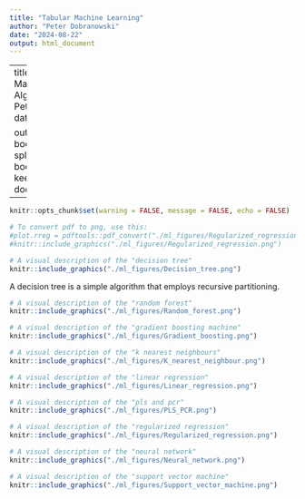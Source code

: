 ```yaml
---
title: "Tabular Machine Learning"
author: "Peter Dobranowski"
date: "2024-08-22"
output: html_document
---
```

---
title: "Tabular Machine Learning Algorithms"
Author: Peter Dobranowski
date: "`r Sys.Date()`"

output: 
  bookdown::gitbook:
    split_by: section
  bookdown::pdf_book:
    keep_tex: no
documentclass: book
---


```r
knitr::opts_chunk$set(warning = FALSE, message = FALSE, echo = FALSE) 
```

```r
# To convert pdf to png, use this:
#plot.rreg = pdftools::pdf_convert("./ml_figures/Regularized_regression.pdf", format = "png", pages = 1, filenames = #"./ml_figures/Regularized_regression.png")
#knitr::include_graphics("./ml_figures/Regularized_regression.png")
```

```r
# A visual description of the "decision tree"
knitr::include_graphics("./ml_figures/Decision_tree.png")
```

A decision tree is a simple algorithm that employs recursive partitioning.

```r
# A visual description of the "random forest"
knitr::include_graphics("./ml_figures/Random_forest.png")
```

```r
# A visual description of the "gradient boosting machine"
knitr::include_graphics("./ml_figures/Gradient_boosting.png")
```

```r
# A visual description of the "k nearest neighbours"
knitr::include_graphics("./ml_figures/K_nearest_neighbour.png")
```

```r
# A visual description of the "linear regression"
knitr::include_graphics("./ml_figures/Linear_regression.png")

```

```r
# A visual description of the "pls and pcr"
knitr::include_graphics("./ml_figures/PLS_PCR.png")
```

```r
# A visual description of the "regularized regression"
knitr::include_graphics("./ml_figures/Regularized_regression.png")
```

```r
# A visual description of the "neural network"
knitr::include_graphics("./ml_figures/Neural_network.png")
```

```r
# A visual description of the "support vector machine"
knitr::include_graphics("./ml_figures/Support_vector_machine.png")
```

